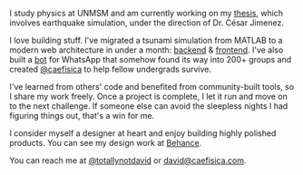 I study physics at UNMSM and am currently working on my
[thesis](https://github.com/totallynotdavid/tesis), which involves earthquake simulation,
under the direction of Dr. César Jimenez.

I love building stuff. I've migrated a tsunami simulation from MATLAB to a modern web
architecture in under a month: [backend](https://github.com/totallynotdavid/picv-2025) &
[frontend](https://github.com/totallynotdavid/picv-2025-web). I've also built a
[bot](https://github.com/totallynotdavid/WhatsAppBot) for WhatsApp that somehow found its
way into 200+ groups and created [@caefisica](https://caefisica.com) to help fellow
undergrads survive.

I've learned from others' code and benefited from community-built tools, so I share my
work freely. Once a project is complete, I let it run and move on to the next challenge.
If someone else can avoid the sleepless nights I had figuring things out, that's a win for
me.

I consider myself a designer at heart and enjoy building highly polished products. You can
see my design work at [Behance](https://www.behance.net/totallynotdavid).

You can reach me at [@totallynotdavid](https://x.com/totallynotdavid) or
[david@caefisica.com](mailto:david@caefisica.com).
